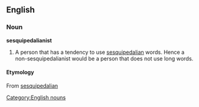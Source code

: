 == English ==
=== Noun ===
[[Category:English nouns]]
'''sesquipedalianist'''
# A person that has a tendency to use [[sesquipedalian]] words. Hence a non-sesquipedalianist would be a person that does not use long words.
==== Etymology ====
From [[sesquipedalian]]